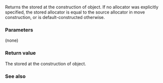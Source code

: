 {{cpp/experimental/function/title|get_allocator}}
{{cpp/experimental/lib extensions/pmr/navbar}}

{{ddcl | since=libfund_ts_3| 1=
std::pmr::polymorphic_allocator&lt;&gt; get_allocator() const noexcept;
}}

Returns the {{c|std::pmr::polymorphic_allocator&lt;&gt;}} stored at the construction of {{tt|function}} object. If no allocator was explicitly specified, the stored allocator is equal to the source allocator in move construction, or is default-constructed otherwise.

===Parameters===
(none)

===Return value===
The {{c|std::pmr::polymorphic_allocator&lt;&gt;}} stored at the construction of {{tt|function}} object.

===See also===
{{dsc begin}}
{{dsc inc | cpp/experimental/function/dsc get_memory_resource}}
{{dsc end}}

{{langlinks|de|es|fr|it|ja|pt|ru|zh}}